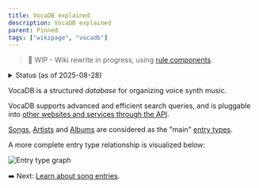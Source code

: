 ```yaml
---
title: VocaDB explained
description: VocaDB explained
parent: Pinned
tags: ["wikipage", "vocadb"]
---
```


> 🚧 WIP - Wiki rewrite in progress, using [rule components](https://github.com/VocaDB/Wiki/issues/54). 

<details>
  <summary>Status (as of 2025-08-28)</summary>
- [x] Creation/editing pages for song/artist/albums
- [x] Entry types
- [x] Song lists 
- [x] Tags
- [ ] Events
- [ ] Event Series
- [ ] Venues
- [ ] [Update URLs](https://github.com/VocaDB/Wiki/issues/50)
- ...
- [ ] Other pages under [Guidelines](http://localhost:4321/docs/guidelines)
- [ ] Sidebar rework
- ...
- [ ] Crowdin integration (for Japanese translations)
</details>

VocaDB is a structured *database* for organizing voice synth music.

VocaDB supports advanced and efficient search queries, and is pluggable into [other websites and services through the API](http://localhost:4321/docs/documentation/services-that-make-use-of-vocadb-apis). 

[Songs](/docs/songs), [Artists](/docs/artists) and [Albums](/docs/albums) are considered as the "main" [entry types](/docs/other-guidelines/entry-types).

A more complete entry type relationship is visualized below:

![Entry type graph](public/images/entry_type_graph.png "Entry type graph")

➡️ Next: [Learn about song entries](/docs/songs).

